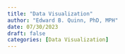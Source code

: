 ```yaml
---
title: "Data Visualization"
author: "Edward B. Quinn, PhD, MPH"
date: 07/30/2023
draft: false
categories: [Data Visualization]
---
```

